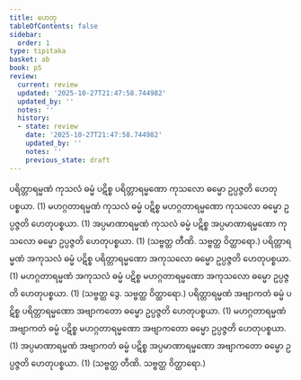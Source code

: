```yaml
---
title: ဟေတု
tableOfContents: false
sidebar:
  order: 1
type: tipitaka
basket: ab
book: p5
review:
  current: review
  updated: '2025-10-27T21:47:58.744982'
  updated_by: ''
  notes: ''
  history:
  - state: review
    date: '2025-10-27T21:47:58.744982'
    updated_by: ''
    notes: ''
    previous_state: draft
---
```



<ReviewStatus review={frontmatter.review} showDetails={true} />

<HypothesisAnnotation frontmatter={frontmatter} />

<DynamicBreadcrumb />

<Division number="27" book="p5" e="ch" v="39" p="7">

<Paragraph number="383" book="p5">
ပရိတ္တာရမ္မဏံ ကုသလံ ဓမ္မံ ပဋိစ္စ ပရိတ္တာရမ္မဏော ကုသလော ဓမ္မော ဥပ္ပဇ္ဇတိ ဟေတုပစ္စယာ. (1)
</Paragraph>

<Paragraph number="384" book="p5">
မဟဂ္ဂတာရမ္မဏံ ကုသလံ ဓမ္မံ ပဋိစ္စ မဟဂ္ဂတာရမ္မဏော ကုသလော ဓမ္မော ဥပ္ပဇ္ဇတိ ဟေတုပစ္စယာ. (1)
</Paragraph>

<Paragraph number="385" book="p5">
အပ္ပမာဏာရမ္မဏံ ကုသလံ ဓမ္မံ ပဋိစ္စ အပ္ပမာဏာရမ္မဏော ကုသလော ဓမ္မော ဥပ္ပဇ္ဇတိ ဟေတုပစ္စယာ. (1) (သဗ္ဗတ္ထ တီဏိ. သဗ္ဗတ္ထ ဝိတ္ထာရော.)
</Paragraph>

</Division>
<Division number="28" book="p5" e="ch" v="39" p="7">

<Paragraph number="386" book="p5">
ပရိတ္တာရမ္မဏံ အကုသလံ ဓမ္မံ ပဋိစ္စ ပရိတ္တာရမ္မဏော အကုသလော ဓမ္မော ဥပ္ပဇ္ဇတိ ဟေတုပစ္စယာ. (1)
</Paragraph>

<Paragraph number="387" book="p5">
မဟဂ္ဂတာရမ္မဏံ အကုသလံ ဓမ္မံ ပဋိစ္စ မဟဂ္ဂတာရမ္မဏော အကုသလော ဓမ္မော ဥပ္ပဇ္ဇတိ ဟေတုပစ္စယာ. (1) (သဗ္ဗတ္ထ ဒွေ. သဗ္ဗတ္ထ ဝိတ္ထာရော.)
</Paragraph>

</Division>
<Division number="29" book="p5" e="ch" v="39" p="7">

<Paragraph number="388" book="p5">
ပရိတ္တာရမ္မဏံ အဗျာကတံ ဓမ္မံ ပဋိစ္စ ပရိတ္တာရမ္မဏော အဗျာကတော ဓမ္မော ဥပ္ပဇ္ဇတိ ဟေတုပစ္စယာ. (1)
</Paragraph>

<Paragraph number="389" book="p5">
မဟဂ္ဂတာရမ္မဏံ အဗျာကတံ ဓမ္မံ ပဋိစ္စ မဟဂ္ဂတာရမ္မဏော အဗျာကတော ဓမ္မော ဥပ္ပဇ္ဇတိ ဟေတုပစ္စယာ. (1)
</Paragraph>

<Paragraph number="390" book="p5">
အပ္ပမာဏာရမ္မဏံ အဗျာကတံ ဓမ္မံ ပဋိစ္စ အပ္ပမာဏာရမ္မဏော အဗျာကတော ဓမ္မော ဥပ္ပဇ္ဇတိ ဟေတုပစ္စယာ. (1) (သဗ္ဗတ္ထ တီဏိ. သဗ္ဗတ္ထ ဝိတ္ထာရော.)
</Paragraph>
</Division>